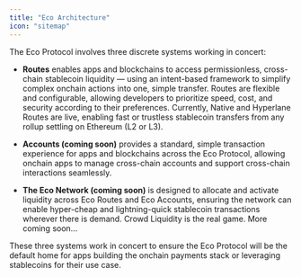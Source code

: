 ```yaml
---
title: "Eco Architecture"
icon: "sitemap"
---
```


The Eco Protocol involves three discrete systems working in concert:

* **Routes** enables apps and blockchains to access permissionless, cross-chain stablecoin liquidity — using an intent-based framework to simplify complex onchain actions into one, simple transfer. Routes are flexible and configurable, allowing developers to prioritize speed, cost, and security according to their preferences. Currently, Native and Hyperlane Routes are live, enabling fast or trustless stablecoin transfers from any rollup settling on Ethereum (L2 or L3).

* **Accounts (coming soon)** provides a standard, simple transaction experience for apps and blockchains across the Eco Protocol, allowing onchain apps to manage cross-chain accounts and support cross-chain interactions seamlessly.

* **The Eco Network (coming soon)** is designed to allocate and activate liquidity across Eco Routes and Eco Accounts, ensuring the network can enable hyper-cheap and lightning-quick stablecoin transactions wherever there is demand. Crowd Liquidity is the real game. More coming soon…

These three systems work in concert to ensure the Eco Protocol will be the default home for apps building the onchain payments stack or leveraging stablecoins for their use case.